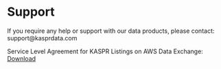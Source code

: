 # Support

 
If you require any help or support with our data products, please contact: support@kasprdata.com
 

Service Level Agreement for KASPR Listings on AWS Data Exchange: [Download](images/KDHAWSSLA.pdf)
